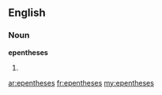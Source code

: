 ==English==

===Noun===
'''epentheses'''

# {{plural of|epenthesis}}

[[ar:epentheses]]
[[fr:epentheses]]
[[my:epentheses]]